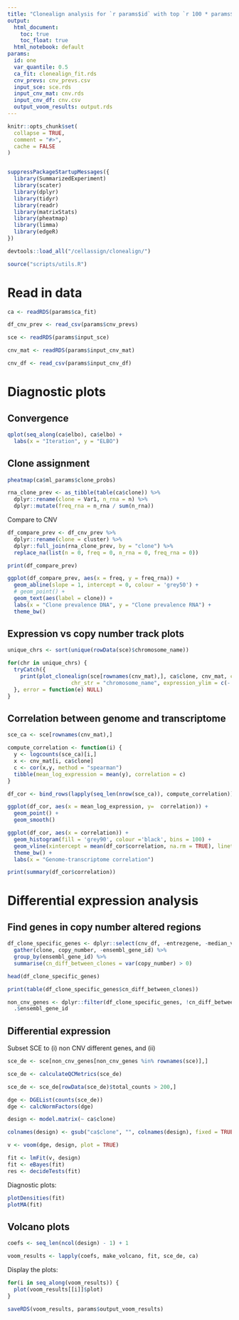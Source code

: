 ```yaml
---
title: "Clonealign analysis for `r params$id` with top `r 100 * params$var_quantile`% most variable genes"
output:
  html_document: 
    toc: true
    toc_float: true
  html_notebook: default
params:
  id: one
  var_quantile: 0.5
  ca_fit: clonealign_fit.rds
  cnv_prevs: cnv_prevs.csv
  input_sce: sce.rds
  input_cnv_mat: cnv.rds
  input_cnv_df: cnv.csv
  output_voom_results: output.rds
---
```


```r
knitr::opts_chunk$set(
  collapse = TRUE,
  comment = "#>",
  cache = FALSE
)


suppressPackageStartupMessages({
  library(SummarizedExperiment)
  library(scater)
  library(dplyr)
  library(tidyr)
  library(readr)
  library(matrixStats)
  library(pheatmap)
  library(limma)  
  library(edgeR)
})

devtools::load_all("/cellassign/clonealign/")

source("scripts/utils.R")
```


# Read in data

```r
ca <- readRDS(params$ca_fit)
```

```r
df_cnv_prev <- read_csv(params$cnv_prevs)
```

```r
sce <- readRDS(params$input_sce)
```

```r
cnv_mat <- readRDS(params$input_cnv_mat)
```

```r
cnv_df <- read_csv(params$input_cnv_df)
```





# Diagnostic plots

## Convergence

```r
qplot(seq_along(ca$elbo), ca$elbo) +
  labs(x = "Iteration", y = "ELBO")
```

## Clone assignment

```r
pheatmap(ca$ml_params$clone_probs)
```


```r
rna_clone_prev <- as_tibble(table(ca$clone)) %>% 
  dplyr::rename(clone = Var1, n_rna = n) %>% 
  dplyr::mutate(freq_rna = n_rna / sum(n_rna))
```

Compare to CNV

```r
df_compare_prev <- df_cnv_prev %>% 
  dplyr::rename(clone = cluster) %>% 
  dplyr::full_join(rna_clone_prev, by = "clone") %>% 
  replace_na(list(n = 0, freq = 0, n_rna = 0, freq_rna = 0))

print(df_compare_prev)
```


```r
ggplot(df_compare_prev, aes(x = freq, y = freq_rna)) +
  geom_abline(slope = 1, intercept = 0, colour = 'grey50') +
  # geom_point() +
  geom_text(aes(label = clone)) +
  labs(x = "Clone prevalence DNA", y = "Clone prevalence RNA") +
  theme_bw() 
```

## Expression vs copy number track plots

```r
unique_chrs <- sort(unique(rowData(sce)$chromosome_name))

for(chr in unique_chrs) {
  tryCatch({
    print(plot_clonealign(sce[rownames(cnv_mat),], ca$clone, cnv_mat, chromosome = chr,
                    chr_str = "chromosome_name", expression_ylim = c(-.2, .2)))
  }, error = function(e) NULL)
}
```


## Correlation between genome and transcriptome

```r
sce_ca <- sce[rownames(cnv_mat),]

compute_correlation <- function(i) {
  y <- logcounts(sce_ca)[i,]
  x <- cnv_mat[i, ca$clone]
  c <- cor(x,y, method = "spearman")
  tibble(mean_log_expression = mean(y), correlation = c)
}

df_cor <- bind_rows(lapply(seq_len(nrow(sce_ca)), compute_correlation))
```

```r
ggplot(df_cor, aes(x = mean_log_expression, y=  correlation)) +
  geom_point() +
  geom_smooth()
```

```r
ggplot(df_cor, aes(x = correlation)) +
  geom_histogram(fill = 'grey90', colour ='black', bins = 100) +
  geom_vline(xintercept = mean(df_cor$correlation, na.rm = TRUE), linetype = 2, colour = 'darkred', size = 1) +
  theme_bw() +
  labs(x = "Genome-transcriptome correlation")

```

```r
print(summary(df_cor$correlation))
```


# Differential expression analysis


## Find genes in copy number altered regions


```r
df_clone_specific_genes <- dplyr::select(cnv_df, -entrezgene, -median_var_copy_number) %>% 
  gather(clone, copy_number, -ensembl_gene_id) %>% 
  group_by(ensembl_gene_id) %>% 
  summarise(cn_diff_between_clones = var(copy_number) > 0)

head(df_clone_specific_genes)
```

```r
print(table(df_clone_specific_genes$cn_diff_between_clones))
```

```r
non_cnv_genes <- dplyr::filter(df_clone_specific_genes, !cn_diff_between_clones) %>% 
  .$ensembl_gene_id
```


## Differential expression

Subset SCE to (i) non CNV different genes, and (ii)

```r
sce_de <- sce[non_cnv_genes[non_cnv_genes %in% rownames(sce)],]
```

```r
sce_de <- calculateQCMetrics(sce_de)

sce_de <- sce_de[rowData(sce_de)$total_counts > 200,]
```



```r
dge <- DGEList(counts(sce_de))
dge <- calcNormFactors(dge)

design <- model.matrix(~ ca$clone)

colnames(design) <- gsub("ca$clone", "", colnames(design), fixed = TRUE)

v <- voom(dge, design, plot = TRUE)

fit <- lmFit(v, design)
fit <- eBayes(fit)
res <- decideTests(fit)

```

Diagnostic plots:

```r
plotDensities(fit)
plotMA(fit)
```

## Volcano plots

```r
coefs <- seq_len(ncol(design) - 1) + 1

voom_results <- lapply(coefs, make_volcano, fit, sce_de, ca)
```

Display the plots:

```r
for(i in seq_along(voom_results)) {
  plot(voom_results[[i]]$plot)
}
```

```r
saveRDS(voom_results, params$output_voom_results)
```


